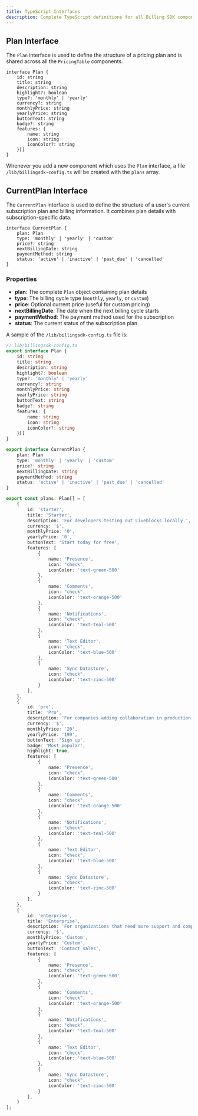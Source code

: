 ---
title: TypeScript Interfaces
description: Complete TypeScript definitions for all Billing SDK components and data structures
---

## Plan Interface

The `Plan` interface is used to define the structure of a pricing plan and is shared across all the `PricingTable` components.

```tsx
interface Plan {
    id: string
    title: string
    description: string
    highlight?: boolean
    type?: 'monthly' | 'yearly'
    currency?: string
    monthlyPrice: string
    yearlyPrice: string
    buttonText: string
    badge?: string
    features: {
        name: string
        icon: string
        iconColor?: string
    }[]
}
```

Whenever you add a new component which uses the `Plan` interface, a file `/lib/billingsdk-config.ts` will be created with the `plans` array.

## CurrentPlan Interface

The `CurrentPlan` interface is used to define the structure of a user's current subscription plan and billing information. It combines plan details with subscription-specific data.

```tsx
interface CurrentPlan {
    plan: Plan
    type: 'monthly' | 'yearly' | 'custom'
    price?: string
    nextBillingDate: string
    paymentMethod: string
    status: 'active' | 'inactive' | 'past_due' | 'cancelled'
}
```

### Properties

- **plan**: The complete `Plan` object containing plan details
- **type**: The billing cycle type (`monthly`, `yearly`, or `custom`)
- **price**: Optional current price (useful for custom pricing)
- **nextBillingDate**: The date when the next billing cycle starts
- **paymentMethod**: The payment method used for the subscription
- **status**: The current status of the subscription plan

A sample of the `/lib/billingsdk-config.ts` file is:

```ts
// lib/billingsdk-config.ts
export interface Plan {
    id: string
    title: string
    description: string
    highlight?: boolean
    type?: 'monthly' | 'yearly'
    currency?: string
    monthlyPrice: string
    yearlyPrice: string
    buttonText: string
    badge?: string
    features: {
        name: string
        icon: string
        iconColor?: string
    }[]
}

export interface CurrentPlan {
    plan: Plan
    type: 'monthly' | 'yearly' | 'custom'
    price?: string
    nextBillingDate: string
    paymentMethod: string
    status: 'active' | 'inactive' | 'past_due' | 'cancelled'
}

export const plans: Plan[] = [
    {
        id: 'starter',
        title: 'Starter',
        description: 'For developers testing out Liveblocks locally.',
        currency: '$',
        monthlyPrice: '0',
        yearlyPrice: '0',
        buttonText: 'Start today for free',
        features: [
            {
                name: 'Presence',
                icon: "check",
                iconColor: 'text-green-500'
            },
            {
                name: 'Comments',
                icon: "check",
                iconColor: 'text-orange-500'
            },
            {
                name: 'Notifications',
                icon: "check",
                iconColor: 'text-teal-500'
            },
            {
                name: 'Text Editor',
                icon: "check",
                iconColor: 'text-blue-500'
            },
            {
                name: 'Sync Datastore',
                icon: "check",
                iconColor: 'text-zinc-500'
            }
        ],
    },
    {
        id: 'pro',
        title: 'Pro',
        description: 'For companies adding collaboration in production.',
        currency: '$',
        monthlyPrice: '20',
        yearlyPrice: '199',
        buttonText: 'Sign up',
        badge: 'Most popular',
        highlight: true,
        features: [
            {
                name: 'Presence',
                icon: "check",
                iconColor: 'text-green-500'
            },
            {
                name: 'Comments',
                icon: "check",
                iconColor: 'text-orange-500'
            },
            {
                name: 'Notifications',
                icon: "check",
                iconColor: 'text-teal-500'
            },
            {
                name: 'Text Editor',
                icon: "check",
                iconColor: 'text-blue-500'
            },
            {
                name: 'Sync Datastore',
                icon: "check",
                iconColor: 'text-zinc-500'
            }
        ],
    },
    {
        id: 'enterprise',
        title: 'Enterprise',
        description: 'For organizations that need more support and compliance features.',
        currency: '$',
        monthlyPrice: 'Custom',
        yearlyPrice: 'Custom',
        buttonText: 'Contact sales',
        features: [
            {
                name: 'Presence',
                icon: "check",
                iconColor: 'text-green-500'
            },
            {
                name: 'Comments',
                icon: "check",
                iconColor: 'text-orange-500'
            },
            {
                name: 'Notifications',
                icon: "check",
                iconColor: 'text-teal-500'
            },
            {
                name: 'Text Editor',
                icon: "check",
                iconColor: 'text-blue-500'
            },
            {
                name: 'Sync Datastore',
                icon: "check",
                iconColor: 'text-zinc-500'
            }
        ],
    }
];
```